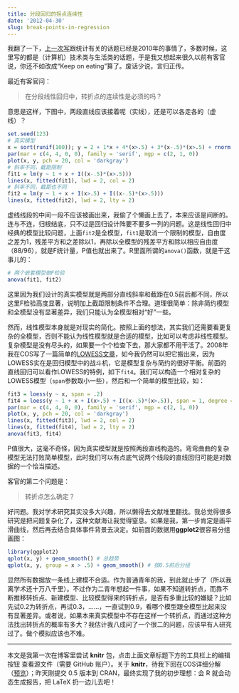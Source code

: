 ```yaml
---
title: 分段回归的拐点连续性
date: '2012-04-30'
slug: break-points-in-regression
---
```


我翻了一下，[上一次写](/cn/2010/12/unifying-bayesians-and-frequentists/)跟统计有关的话题已经是2010年的事情了，多数时候，这里写的都是（计算机）技术类与生活类的话题，于是我又想起来很久以前有客官说，你还不如改成“Keep on eating”算了。废话少说，言归正传。

最近有客官问：

> 在分段线性回归中，转折点的连续性是必须的吗？

意思是这样，下图中，两段直线应该接着呢（实线），还是可以各走各的（虚线）？

```r
set.seed(123)
# 真实模型
x = sort(runif(100)); y = 2 + 1*x + 4*(x>.5) + 3*(x-.5)*(x>.5) + rnorm(100)
par(mar = c(4, 4, 0, 0), family = 'serif', mgp = c(2, 1, 0))
plot(x, y, pch = 20, col = 'darkgray')
# 斜率不同，截距限制
fit1 = lm(y ~ 1 + x + I((x-.5)*(x>.5)))
lines(x, fitted(fit1), lwd = 2, col = 2)
# 斜率不同，截距也不同
fit2 = lm(y ~ 1 + x + I(x>.5) + I((x-.5)*(x>.5)))
lines(x, fitted(fit2), lwd = 2, lty = 2)
```

虚线线段的中间一段不应该被画出来，我偷了个懒画上去了，本来应该是间断的。连与不连，归根结底，只不过是回归设计阵要不要多一列的问题。这是线性回归中经典的模型比较问题，上面`fit2`是全模型，`fit1`是取消一个限制的模型，自由度之差为1，残差平方和之差除以1，再除以全模型的残差平方和除以相应自由度（88/96），就是F统计量，P值也就出来了。R里面所谓的`anova()`函数，就是干这事儿的：

```r
# 两个嵌套模型做F检验
anova(fit1, fit2)
```

这里因为我们设计的真实模型就是两部分直线斜率和截距在0.5前后都不同，所以这里F检验高度显著，说明加上截距限制条件不合理。道理很简单：除非简约模型和全模型没有显著差异，我们只能认为全模型相对“好”一些。

然而，线性模型本身就是对现实的简化。按照上面的想法，其实我们还需要看更复杂的全模型，否则不能认为线性模型就是合适的模型，比如可以考虑非线性模型。复杂模型是没有尽头的，如果要一个个检查下去，那大家都不用干活了。2008年我在COS写了一篇简单的[LOWESS文章](https://cosx.org/2008/11/lowess-to-explore-bivariate-correlation-by-yihui/)，如今我仍然可以把它搬出来，因为LOWESS实在是回归模型中的战斗机，它是模型复杂与简约的很好平衡。前面的直线回归可以看作LOWESS的特例，如下`fit4`。我们可以构造一个相对复杂的LOWESS模型（`span`参数取小一些），然后和一个简单的模型比较，如：

```r
fit3 = loess(y ~ x, span = .2)
fit4 = loess(y ~ 1 + x + I(x>.5) + I((x-.5)*(x>.5)), span = 1, degree = 1)
par(mar = c(4, 4, 0, 0), family = 'serif', mgp = c(2, 1, 0))
plot(x, y, pch = 20, col = 'darkgray')
lines(x, fitted(fit3), lwd = 2, col = 2)
lines(x, fitted(fit4), lwd = 2, lty = 2)
anova(fit3, fit4)
```

P值很大，这毫不奇怪，因为真实模型就是按照两段直线构造的。弯弯曲曲的复杂模型无法打败简单模型，此时我们可以有点底气说两个线段的直线回归可能是对数据的一个恰当描述。

客官的第二个问题是：

> 转折点怎么确定？

好问题。我对学术研究其实没多大兴趣，所以懒得去文献堆里翻找。我总觉得很多研究是把问题复杂化了，这种文献海让我觉得窒息。如果是我，第一步肯定是画平滑曲线，然后再去结合具体事件背景去决定。如前面的数据用**ggplot2**很容易分组画图：

```r
library(ggplot2)
qplot(x, y) + geom_smooth() # 总趋势
qplot(x, y, group = x > .5) + geom_smooth() # 按0.5前后分组
```

显然所有数据放一条线上建模不合适。作为普通青年的我，到此就止步了（所以我离学术还十万八千里）。不过作为二青年想起一件事，如果不知道转折点，而靠不断推移转折点、新建模型、比较模型得来的转折点，是否有多重比较的嫌疑？比如先试0.2为转折点，再试0.3，……，一直试到0.9，看哪个模型跟全模型比起来没有显著差异。或者说，如果本来真实模型中不存在这样一个转折点，而通过这种方法找出转折点的概率有多大？我估计我八成问了一个很二的问题，应该早有人研究过了。做个模拟应该也不难。

---

本文是我第一次在博客里尝试 **knitr** 包，点击上面文章标题下方的工具栏上的编辑按钮 <i class="fa fa-pencil-square-o" aria-hidden="true"></i> 查看源文件（需要 GitHub 账户）。关于 **knitr**，待我下回在COS详细分解（[预览](https://github.com/yihui/r-ninja/blob/master/11-auto-report.md)）；昨天刚提交 0.5 版本到 CRAN，最终实现了我的初步理想：会 R 就会动态生成报告，把 LaTeX 扔一边儿去吧！
